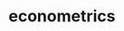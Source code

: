 # econometrics


<ul className="grid grid-cols-1 md:grid-cols-2 lg:grid-cols-3 xl:grid-cols-4 gap-4 -ml-6">
<ReferenceCard
    title="autocorrelation"
    description="Perform Durbin-Watson test for autocorrelation. Parameters ---------- data: List[Data] Input dataset. y_column:..."
    url="/platform/reference/econometrics/autocorrelation"
    command="true"
/>
<ReferenceCard
    title="causality"
    description="Perform Granger causality test to determine if X 'causes' y. Parameters ---------- data: List[Data] Input..."
    url="/platform/reference/econometrics/causality"
    command="true"
/>
<ReferenceCard
    title="cointegration"
    description="Show co-integration between two timeseries using the two step Engle-Granger test. Parameters ---------- data:..."
    url="/platform/reference/econometrics/cointegration"
    command="true"
/>
<ReferenceCard
    title="correlation_matrix"
    description="Get the correlation matrix of an input dataset. Parameters ---------- data : List[Data] Input dataset. Returns..."
    url="/platform/reference/econometrics/correlation_matrix"
    command="true"
/>
<ReferenceCard
    title="ols_regression"
    description="Perform OLS regression. This returns the model and results objects from statsmodels. Parameters ---------- data:..."
    url="/platform/reference/econometrics/ols_regression"
    command="true"
/>
<ReferenceCard
    title="ols_regression_summary"
    description="Perform OLS regression. This returns the summary object from statsmodels. Parameters ---------- data: List[Data]..."
    url="/platform/reference/econometrics/ols_regression_summary"
    command="true"
/>
<ReferenceCard
    title="panel_between"
    description="Perform a Between estimator regression on panel data. Parameters ---------- data: List[Data] Input dataset...."
    url="/platform/reference/econometrics/panel_between"
    command="true"
/>
<ReferenceCard
    title="panel_first_difference"
    description="Perform a first-difference estimate for panel data. Parameters ---------- data: List[Data] Input dataset...."
    url="/platform/reference/econometrics/panel_first_difference"
    command="true"
/>
<ReferenceCard
    title="panel_fixed"
    description="One- and two-way fixed effects estimator for panel data. Parameters ---------- data: List[Data] Input dataset...."
    url="/platform/reference/econometrics/panel_fixed"
    command="true"
/>
<ReferenceCard
    title="panel_fmac"
    description="Fama-MacBeth estimator for panel data. Parameters ---------- data: List[Data] Input dataset. y_column: str Target..."
    url="/platform/reference/econometrics/panel_fmac"
    command="true"
/>
<ReferenceCard
    title="panel_pooled"
    description="Perform a Pooled coefficient estimator regression on panel data. Parameters ---------- data: List[Data] Input..."
    url="/platform/reference/econometrics/panel_pooled"
    command="true"
/>
<ReferenceCard
    title="panel_random_effects"
    description="Perform One-way Random Effects model for panel data. Parameters ---------- data: List[Data] Input dataset...."
    url="/platform/reference/econometrics/panel_random_effects"
    command="true"
/>
<ReferenceCard
    title="residual_autocorrelation"
    description="Perform Breusch-Godfrey Lagrange Multiplier tests for residual autocorrelation. Parameters ---------- data:..."
    url="/platform/reference/econometrics/residual_autocorrelation"
    command="true"
/>
<ReferenceCard
    title="unit_root"
    description="Perform Augmented Dickey-Fuller unit root test. Parameters ---------- data: List[Data] Input dataset. column: str..."
    url="/platform/reference/econometrics/unit_root"
    command="true"
/>
</ul>
